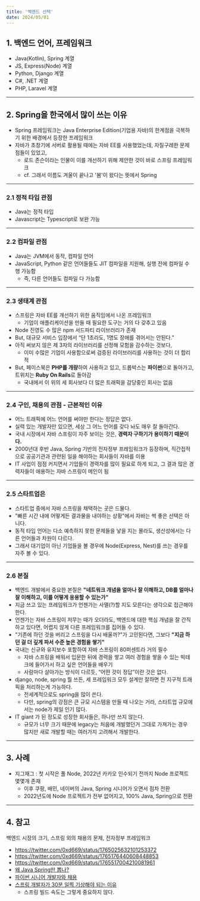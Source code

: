 ```yaml
---
title: '백엔드 선택'
date: 2024/05/01
---
```


## 1. 백엔드 언어, 프레임워크

- Java(Kotlin), Spring 계열
- JS, Express(Node) 계열
- Python, Django 계열
- C#, .NET 계열
- PHP, Laravel 계열

---

## 2. Spring을 한국에서 많이 쓰는 이유

- Spring 프레임워크는 Java Enterprise Edition(기업용 자바)의 한계점을 극복하기 위한 배경에서 등장한 프레임워크
- 자바가 초창기에 서버로 활용될 때에는 자바 EE를 사용했었는데, 자질구레한 문제점들이 있었고,
  - 로드 존슨이라는 인물이 이를 개선하기 위해 제안한 것이 바로 스프링 프레임워크
  - cf. 그래서 이름도 겨울이 끝나고 '봄'이 왔다는 뜻에서 Spring

---

### 2.1 정적 타입 관점

- Java는 정적 타입
- Javascript는 Typescript로 보완 가능

---

### 2.2 컴파일 관점

- Java는 JVM에서 동작, 컴파일 언어
- JavaScript, Python 같은 언어들들도 JIT 컴파일을 지원해, 실행 전에 컴파일 수행 가능함
  - 즉, 다른 언어들도 컴파일 다 가능함

---

### 2.3 생태계 관점

- 스프링은 자바 EE를 개선하기 위한 움직임에서 나온 프레임워크
  - 기업이 애플리케이션을 만들 때 필요한 도구는 거의 다 갖추고 있음
- Node 진영도 수 많은 npm 서드파티 라이브러리가 존재
- But, 대규모 서비스 입장에서 “단 1초라도, 1명도 장애를 겪어서는 안된다.”
- 아직 써보지 않은 제 3자의 라이브러리를 선정해 모험을 감수하는 것보다,
  - 이미 수많은 기업이 사용함으로써 검증된 라이브러리를 사용하는 것이 더 합리적
- But, 페이스북은 **PHP를 개량**하여 사용하고 있고, 드롭박스는 **파이썬**으로 돌아가고, 트위치는 **Ruby On Rails**로 돌아감
  - 국내에서 이 위의 세 회사보다 더 많은 트래픽을 감당중인 회사는 없음

---

### 2.4 구인, 채용의 관점 - 근본적인 이유

- 어느 트래픽에 어느 언어를 써야만 한다는 정답은 없다.
- 실력 있는 개발자만 있으면, 세상 그 어느 언어를 갖다 놔도 매우 잘 돌아간다.
- 국내 시장에서 자바 스프링이 자주 보이는 것은, **경력자 구하기가 용이하기 때문이다.**
- 2000년대 후반 Java, Spring 기반의 전자정부 프레임워크가 등장하며, 직간접적으로 공공기관과 관련된 일을 해야하는 회사들이 자바를 이용
- IT 사업이 점점 커지면서 기업들이 경력자를 많이 필요로 하게 되고, 그 결과 많은 경력자들이 애용하는 자바 스프링이 메인이 됨

---

### 2.5 스타트업은

- 스타트업 중에서 자바 스프링을 채택하는 곳은 드물다.
- "빠른 시간 내에 어떻게든 결과물을 내야하는 상황"에서 자바는 썩 좋은 선택은 아니다.
- 동적 타입 언어는 다소 예측하지 못한 문제들을 낳을 지는 몰라도, 생산성에서는 다른 언어들과 차원이 다르다.
- 그래서 대기업이 아닌 기업들을 볼 경우에 Node(Express, Nest)를 쓰는 경우를 자주 볼 수 있다.

---

### 2.6 본질

- 백엔드 개발에서 중요한 본질은 **"네트워크 개념을 얼마나 잘 이해하고, DB를 얼마나 잘 이해하고, 이를 어떻게 응용할 수 있는가"**
- 지금 쓰고 있는 프레임워크가 언젠가는 사멸(?)할 지도 모른다는 생각으로 접근해야 한다.
- 언젠가는 자바 스프링이 저무는 때가 오더라도, 백엔드에 대한 핵심 개념을 잘 간직하고 있다면, 어렵지 않게 다른 프레임워크를 집어들 수 있다.
- "기존에 하던 것을 버리고 스프링을 다시 배울까?"가 고민된다면, 그보다 **"지금 하던 걸 더 깊게 파서 수준 높은 경험을 쌓기"**
- 국내는 신규와 유지보수 포함하여 자바 스프링이 80퍼센트라 거의 필수
  - 자바 스프링을 배워서 입문한 뒤에 경력을 쌓고 여러 경험을 쌓을 수 있는 빅테크에 들어가서 하고 싶은 언어들을 배우기
  - 사람마다 살아가는 방식이 다르듯, “어떤 것이 정답”이란 것은 없다.
- django, node, spring 뭘 쓰든, 세 프레임워크 모두 설계만 잘하면 전 지구적 트래픽을 처리하는게 가능하다.
  - 전세계적으로도 spring을 많이 쓴다.
  - 다만, spring의 강점은 큰 규모 시스템을 만들 때 나오는 거라, 스타트업 규모에서는 node가 제일 인기 많다.
- IT giant 가 된 정도로 성장한 회사들은, 하나만 쓰지 않는다.
  - 규모가 너무 크기 때문에 legacy는 처음에 개발했던거 그대로 가져가는 경우 많지만 새로 개발할 때는 여러가지 고려해서 개발한다.

---

## 3. 사례

- 지그재그 : 첫 시작은 풀 Node, 2022년 카카오 인수되기 전까지 Node 프로젝트 몇몇개 존재
  - 이후 쿠팡, 배민, 네이버의 Java, Spring 시니어가 오면서 점차 전환
  - 2022년도에 Node 프로젝트가 전부 없어지고, 100% Java, Spring으로 전환

---

## 4. 참고

백엔드 시장의 크기, 스프링 외의 채용의 문제, 전자정부 프레임워크

- https://twitter.com/0xd669/status/1765025632101253372
- https://twitter.com/0xd669/status/1765176440608448853
- https://twitter.com/0xd669/status/1765517004210081961
- [왜 Java Spring만 뽑나?](https://seolin.tistory.com/119)
- [파이썬 시니어 개발자와 채용](https://www.youtube.com/watch?v=5w6Dcp-M-Wk)
- [스프링 개발자가 30분 일찍 기상해야 되는 이유](https://www.youtube.com/watch?v=yPDoIqw7z1U)
  - 스프링 빌드 속도는 그렇게 중요하지 않다.
